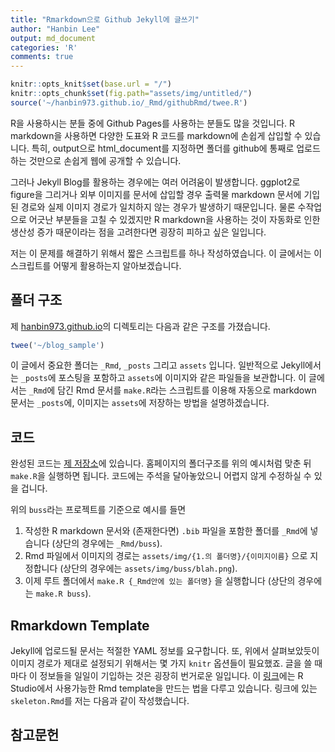 ```yaml
---
title: "Rmarkdown으로 Github Jekyll에 글쓰기"
author: "Hanbin Lee"
output: md_document
categories: 'R'
comments: true
---
```


```r
knitr::opts_knit$set(base.url = "/")
knitr::opts_chunk$set(fig.path="assets/img/untitled/")
source('~/hanbin973.github.io/_Rmd/githubRmd/twee.R')
```

R을 사용하시는 분들 중에 Github Pages를 사용하는 분들도 많을 것입니다.
R markdown을 사용하면 다양한 도표와 R 코드를 markdown에 손쉽게 삽입할 수 있습니다.
특히, output으로 html_document를 지정하면 폴더를 github에 통째로 업로드 하는 것만으로 손쉽게 웹에 공개할 수 있습니다.

그러나 Jekyll Blog를 활용하는 경우에는 여러 어려움이 발생합니다.
ggplot2로 figure을 그리거나 외부 이미지를 문서에 삽입할 경우 출력물 markdown 문서에 기입된 경로와 실제 이미지 경로가 일치하지 않는 경우가 발생하기 때문입니다.
물론 수작업으로 어긋난 부분들을 고칠 수 있겠지만 R markdown을 사용하는 것이 자동화로 인한 생산성 증가 때문이라는 점을 고려한다면 굉장히 피하고 싶은 일입니다.

저는 이 문제를 해결하기 위해서 짧은 스크립트를 하나 작성하였습니다.
이 글에서는 이 스크립트를 어떻게 활용하는지 알아보겠습니다.

## 폴더 구조
제 [hanbin973.github.io](https://hanbin973.github.io)의 디렉토리는 다음과 같은 구조를 가졌습니다.
```r
twee('~/blog_sample')
```

이 글에서 중요한 폴더는 `_Rmd`, `_posts` 그리고 `assets` 입니다.
일반적으로 Jekyll에서는 `_posts`에 포스팅을 포함하고 `assets`에 이미지와 같은 파일들을 보관합니다.
이 글에서는 `_Rmd`에 담긴 Rmd 문서를 `make.R`라는 스크립트를 이용해 자동으로 markdown 문서는 `_posts`에, 이미지는 `assets`에 저장하는 방법을 설명하겠습니다.

## 코드
완성된 코드는 [제 저장소](https://github.com/hanbin973/githubRmd)에
있습니다. 홈페이지의 폴더구조를 위의 예시처럼 맞춘 뒤 `make.R`을
실행하면 됩니다. 코드에는 주석을 달아놓았으니 어렵지 않게 수정하실 수 있을 겁니다.

위의 `buss`라는 프로젝트를 기준으로 예시를 들면

1. 작성한 R markdown 문서와 (존재한다면) `.bib` 파일을 포함한 폴더를 `_Rmd`에 넣습니다 (상단의 경우에는 `_Rmd/buss`).
2. Rmd 파일에서 이미지의 경로는 `assets/img/{1.의 폴더명}/{이미지이름}` 으로 지정합니다 (상단의 경우에는 `assets/img/buss/blah.png`).
3. 이제 루트 폴더에서 `make.R {_Rmd안에 있는 폴더명}` 을 실행합니다 (상단의 경우에는 `make.R buss`).


## Rmarkdown Template
Jekyll에 업로드될 문서는 적절한 YAML 정보를 요구합니다.
또, 위에서 살펴보았듯이 이미지 경로가 제대로 설정되기 위해서는 몇 가지 `knitr` 옵션들이 필요했죠.
글을 쓸 때마다 이 정보들을 일일이 기입하는 것은 굉장히 번거로운 일입니다.
이 [링크](http://ismayc.github.io/ecots2k16/template_pkg/)에는 R Studio에서 사용가능한 Rmd template을 만드는 법을 다루고 있습니다.
링크에 있는 `skeleton.Rmd`를 저는 다음과 같이 작성했습니다.

<script src="https://gist-it.appspot.com/github/hanbin973/githubRmd/blob/master/skeleton.Rmd"></script>


## 참고문헌